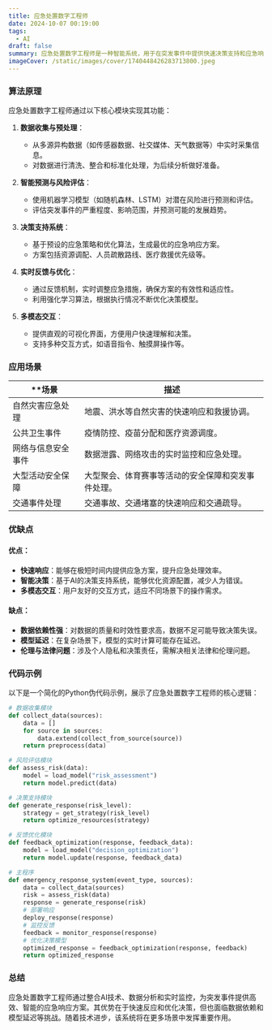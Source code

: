 ```yaml
---
title: 应急处置数字工程师
date: 2024-10-07 00:19:00
tags:
  - AI
draft: false
summary: 应急处置数字工程师是一种智能系统，用于在突发事件中提供快速决策支持和应急响应方案，结合人工智能、数据分析和实时监控技术，帮助应对各种复杂紧急情况。
imageCover: /static/images/cover/1740448426283713800.jpeg
---
```


### 算法原理

应急处置数字工程师通过以下核心模块实现其功能：

1. **数据收集与预处理**：

   - 从多源异构数据（如传感器数据、社交媒体、天气数据等）中实时采集信息。
   - 对数据进行清洗、整合和标准化处理，为后续分析做好准备。

2. **智能预测与风险评估**：

   - 使用机器学习模型（如随机森林、LSTM）对潜在风险进行预测和评估。
   - 评估突发事件的严重程度、影响范围，并预测可能的发展趋势。

3. **决策支持系统**：

   - 基于预设的应急策略和优化算法，生成最优的应急响应方案。
   - 方案包括资源调配、人员疏散路线、医疗救援优先级等。

4. **实时反馈与优化**：

   - 通过反馈机制，实时调整应急措施，确保方案的有效性和适应性。
   - 利用强化学习算法，根据执行情况不断优化决策模型。

5. **多模态交互**：
   - 提供直观的可视化界面，方便用户快速理解和决策。
   - 支持多种交互方式，如语音指令、触摸屏操作等。

### 应用场景

| \*\*场景           | **描述**                                           |
| ------------------ | -------------------------------------------------- |
| 自然灾害应急处理   | 地震、洪水等自然灾害的快速响应和救援协调。         |
| 公共卫生事件       | 疫情防控、疫苗分配和医疗资源调度。                 |
| 网络与信息安全事件 | 数据泄露、网络攻击的实时监控和应急处理。           |
| 大型活动安全保障   | 大型聚会、体育赛事等活动的安全保障和突发事件处理。 |
| 交通事件处理       | 交通事故、交通堵塞的快速响应和交通疏导。           |

### 优缺点

#### 优点：

- **快速响应**：能够在极短时间内提供应急方案，提升应急处理效率。
- **智能决策**：基于AI的决策支持系统，能够优化资源配置，减少人为错误。
- **多模态交互**：用户友好的交互方式，适应不同场景下的操作需求。

#### 缺点：

- **数据依赖性强**：对数据的质量和时效性要求高，数据不足可能导致决策失误。
- **模型延迟**：在复杂场景下，模型的实时计算可能存在延迟。
- **伦理与法律问题**：涉及个人隐私和决策责任，需解决相关法律和伦理问题。

### 代码示例

以下是一个简化的Python伪代码示例，展示了应急处置数字工程师的核心逻辑：

```python
# 数据收集模块
def collect_data(sources):
    data = []
    for source in sources:
        data.extend(collect_from_source(source))
    return preprocess(data)

# 风险评估模块
def assess_risk(data):
    model = load_model("risk_assessment")
    return model.predict(data)

# 决策支持模块
def generate_response(risk_level):
    strategy = get_strategy(risk_level)
    return optimize_resources(strategy)

# 反馈优化模块
def feedback_optimization(response, feedback_data):
    model = load_model("decision_optimization")
    return model.update(response, feedback_data)

# 主程序
def emergency_response_system(event_type, sources):
    data = collect_data(sources)
    risk = assess_risk(data)
    response = generate_response(risk)
    # 部署响应
    deploy_response(response)
    # 监控反馈
    feedback = monitor_response(response)
    # 优化决策模型
    optimized_response = feedback_optimization(response, feedback)
    return optimized_response
```

### 总结

应急处置数字工程师通过整合AI技术、数据分析和实时监控，为突发事件提供高效、智能的应急响应方案。其优势在于快速反应和优化决策，但也面临数据依赖和模型延迟等挑战。随着技术进步，该系统将在更多场景中发挥重要作用。
